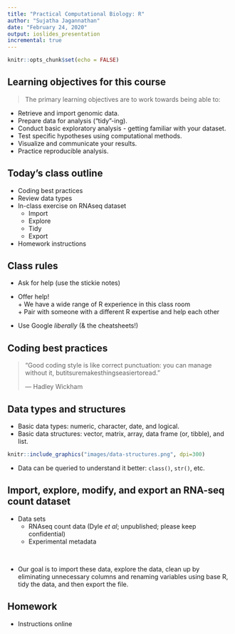 ```yaml
---
title: "Practical Computational Biology: R"
author: "Sujatha Jagannathan"
date: "February 24, 2020"
output: ioslides_presentation
incremental: true
---
```


```r
knitr::opts_chunk$set(echo = FALSE)
```

## Learning objectives for this course
> The primary learning objectives are to work towards being able to:  

* Retrieve and import genomic data.  
* Prepare data for analysis (“tidy”-ing).  
* Conduct basic exploratory analysis - getting familiar with your dataset.  
* Test specific hypotheses using computational methods.  
* Visualize and communicate your results.  
* Practice reproducible analysis.  

## Today's class outline

- Coding best practices
- Review data types
- In-class exercise on RNAseq dataset
    + Import
    + Explore
    + Tidy
    + Export
- Homework instructions

## Class rules {.build .bigger}

- Ask for help (use the stickie notes)  

- Offer help!   
      + We have a wide range of R experience in this class room  
      + Pair with someone with a different R expertise and help each other  

- Use Google *liberally*  (& the cheatsheets!)

## Coding best practices

>   "Good coding style is like correct punctuation: you can manage without it, butitsuremakesthingseasiertoread."
>   
>   --- Hadley Wickham

## Data types and structures {.smaller}
- Basic data types: numeric, character, date, and logical. 
- Basic data structures: vector, matrix, array, data frame (or, tibble), and list. 

```r
knitr::include_graphics("images/data-structures.png", dpi=300)
```

- Data can be queried to understand it better: `class()`, `str()`, etc. 

## Import, explore, modify, and export an RNA-seq count dataset {.smaller}

- Data sets
    + RNAseq count data (Dyle *et al*; unpublished; please keep confidential)
    + Experimental metadata

<br/>

- Our goal is to import these data, explore the data, clean up by eliminating unnecessary columns and renaming variables using base R, tidy the data, and then export the file.

## Homework

- Instructions online
